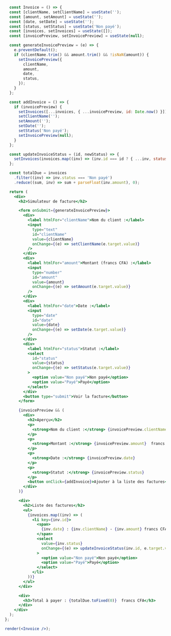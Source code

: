 ```jsx live noInline
  const Invoice = () => {
  const [clientName, setClientName] = useState('');
  const [amount, setAmount] = useState('');
  const [date, setDate] = useState('');
  const [status, setStatus] = useState('Non payé');
  const [invoices, setInvoices] = useState([]);
  const [invoicePreview, setInvoicePreview] = useState(null);

  const generateInvoicePreview = (e) => {
    e.preventDefault();
    if (clientName.trim() && amount.trim() && !isNaN(amount)) {
      setInvoicePreview({
        clientName,
        amount,
        date,
        status,
      });
    }
  };

  const addInvoice = () => {
    if (invoicePreview) {
      setInvoices([...invoices, { ...invoicePreview, id: Date.now() }]);
      setClientName('');
      setAmount('');
      setDate('');
      setStatus('Non payé');
      setInvoicePreview(null);
    }
  };

  const updateInvoiceStatus = (id, newStatus) => {
    setInvoices(invoices.map((inv) => (inv.id === id ? { ...inv, status: newStatus } : inv)));
  };

  const totalDue = invoices
    .filter((inv) => inv.status === 'Non payé')
    .reduce((sum, inv) => sum + parseFloat(inv.amount), 0);

  return (
    <div>
      <h2>Simulateur de facture</h2>

      <form onSubmit={generateInvoicePreview}>
        <div>
          <label htmlFor="clientName">Nom du client :</label>
          <input
            type="text"
            id="clientName"
            value={clientName}
            onChange={(e) => setClientName(e.target.value)}
          />
        </div>
        <div>
          <label htmlFor="amount">Montant (francs CFA) :</label>
          <input
            type="number"
            id="amount"
            value={amount}
            onChange={(e) => setAmount(e.target.value)}
          />
        </div>
        <div>
          <label htmlFor="date">Date :</label>
          <input
            type="date"
            id="date"
            value={date}
            onChange={(e) => setDate(e.target.value)}
          />
        </div>
        <div>
          <label htmlFor="status">Statut :</label>
          <select
            id="status"
            value={status}
            onChange={(e) => setStatus(e.target.value)}
          >
            <option value="Non payé">Non payé</option>
            <option value="Payé">Payé</option>
          </select>
        </div>
        <button type="submit">Voir la facture</button>
      </form>

      {invoicePreview && (
        <div>
          <h2>Aperçu</h2>
          <p>
            <strong>Nom du client :</strong> {invoicePreview.clientName}
          </p>
          <p>
            <strong>Montant :</strong> {invoicePreview.amount}  francs CFA
          </p>
          <p>
            <strong>Date :</strong> {invoicePreview.date}
          </p>
          <p>
            <strong>Statut :</strong> {invoicePreview.status}
          </p>
          <button onClick={addInvoice}>Ajouter à la liste des factures</button>
        </div>
      )}

      <div>
        <h2>Liste des factures</h2>
        <ul>
          {invoices.map((inv) => (
            <li key={inv.id}>
              <span>
                {inv.date} : {inv.clientName} - {inv.amount} francs CFA ({inv.status})
              </span>
              <select
                value={inv.status}
                onChange={(e) => updateInvoiceStatus(inv.id, e.target.value)}
              >
                <option value="Non payé">Non payé</option>
                <option value="Payé">Payé</option>
              </select>
            </li>
          ))}
        </ul>
      </div>

      <div>
        <h3>Total à payer : {totalDue.toFixed(0)}  francs CFA</h3>
      </div>
    </div>
  );
};

render(<Invoice />);
```